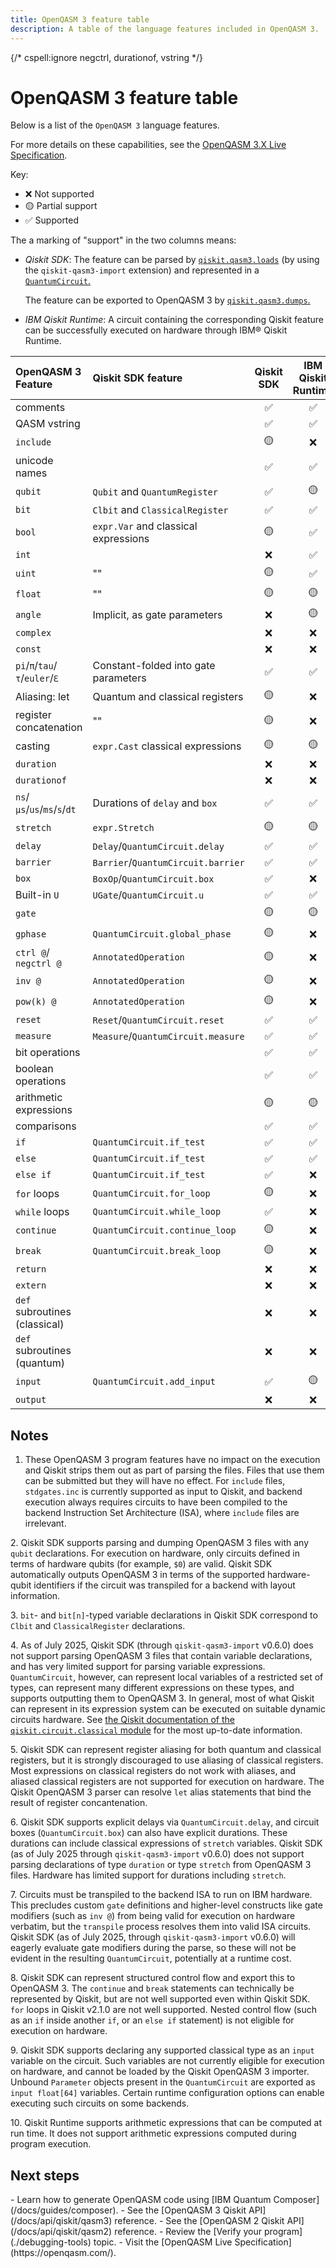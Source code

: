 ```yaml
---
title: OpenQASM 3 feature table
description: A table of the language features included in OpenQASM 3.
---
```


{/* cspell:ignore negctrl, durationof, vstring */}

# OpenQASM 3 feature table

Below is a list of the `OpenQASM 3` language features.

For more details on these capabilities, see the [OpenQASM 3.X Live Specification](https://openqasm.com/).

Key:

*   ❌ Not supported
*   🟡 Partial support
*   ✅ Supported

The a marking of "support" in the two columns means:

* *Qiskit SDK*: The feature can be parsed by [`qiskit.qasm3.loads`](/docs/api/qiskit/qasm3) (by using the `qiskit-qasm3-import` extension) and represented in a [`QuantumCircuit`.](/docs/api/qiskit/qiskit.circuit.QuantumCircuit)

  The feature can be exported to OpenQASM 3 by [`qiskit.qasm3.dumps`.](/docs/api/qiskit/qasm3#dumps)
* *IBM Qiskit Runtime*: A circuit containing the corresponding Qiskit feature can be successfully executed on hardware through IBM&reg; Qiskit Runtime.

| OpenQASM 3 Feature            | Qiskit SDK feature                   | Qiskit SDK | IBM Qiskit Runtime | Notes |
|:------------------------------|:-------------------------------------|:----------:|:------------------:|:----- |
| comments                      |                                      | ✅         | ✅                 | [1](#1)     |
| QASM vstring           |                                      | ✅         | ✅                 | [1](#1)     |
| `include`                     |                                      | 🟡         | ❌                 | [1](#1), [7](#7)  |
| unicode names                 |                                      | ✅         | ✅                 |       |
| `qubit`                       | `Qubit` and `QuantumRegister`        | ✅         | 🟡                 | [2](#2)     |
| `bit`                         | `Clbit` and `ClassicalRegister`      | ✅         | ✅                 | [3](#3)     |
| `bool`                        | `expr.Var` and classical expressions | 🟡         | ✅                 | [4](#4)     |
| `int`                         |                                      | ❌         | ✅                 | [4](#4)     |
| `uint`                        | ""                                   | 🟡         | ✅                 | [4](#4)     |
| `float`                       | ""                                   | 🟡         | 🟡                 | [4](#4)     |
| `angle`                       | Implicit, as gate parameters         | ❌         | 🟡                 | [4](#4)     |
| `complex`                     |                                      | ❌         | ❌                 | [4](#4)     |
| `const`                       |                                      | ❌         | ❌                 | [4](#4)     |
| `pi`/`π`/`tau`/`τ`/`euler`/`ℇ`| Constant-folded into gate parameters | ✅         | ✅                 |       |
| Aliasing: let                 | Quantum and classical registers      | 🟡         | ❌                 | [5](#5)     |
| register concatenation        | ""                                   | 🟡         | ❌                 | [5](#5)     |
| casting                       | `expr.Cast` classical expressions    | 🟡         | 🟡                 | [4](#4)     |
| `duration`                    |                                      | ❌         | ❌                 |       |
| `durationof`                  |                                      | ❌         | ❌                 |       |
| `ns`/`µs`/`us`/`ms`/`s`/`dt`  | Durations of `delay` and `box`       | ✅         | ✅                 | [6](#6)     |
| `stretch`                     | `expr.Stretch`                       | 🟡         | 🟡                 | [4](#4), [6](#6)  |
| `delay`                       | `Delay`/`QuantumCircuit.delay`       | ✅         | ✅                 | [6](#6)     |
| `barrier`                     | `Barrier`/`QuantumCircuit.barrier`   | ✅         | ✅                 |       |
| `box`                         | `BoxOp`/`QuantumCircuit.box`         | ✅         | ❌                 | [6](#6)     |
| Built-in `U`                  | `UGate`/`QuantumCircuit.u`           | ✅         | ✅                 |       |
| `gate`                        |                                      | 🟡         | 🟡                 | [7](#7)     |
| `gphase`                      | `QuantumCircuit.global_phase`        | 🟡         | ❌                 | [7](#7)     |
| `ctrl @`/ `negctrl @`         | `AnnotatedOperation`                 | 🟡         | ❌                 | [7](#7)     |
| `inv @`                       | `AnnotatedOperation`                 | 🟡         | ❌                 | [7](#7)     |
| `pow(k) @`                    | `AnnotatedOperation`                 | 🟡         | ❌                 | [7](#7)     |
| `reset`                       | `Reset`/`QuantumCircuit.reset`       | ✅         | ✅                 |       |
| `measure`                     | `Measure`/`QuantumCircuit.measure`   | ✅         | ✅                 |       |
| bit operations                |                                      | ✅         | ✅                 | [4](#4)     |
| boolean operations            |                                      | ✅         | ✅                 | [4](#4)     |
| arithmetic expressions        |                                      | 🟡         | 🟡                 | [4](#4), [10](#10) |
| comparisons                   |                                      | ✅         | ✅                 | [4](#4)     |
| `if`                          | `QuantumCircuit.if_test`             | ✅         | ✅                 | [8](#8)     |
| `else`                        | `QuantumCircuit.if_test`             | ✅         | ✅                 | [8](#8)     |
| `else if`                     | `QuantumCircuit.if_test`             | ✅         | ❌                 | [8](#8)     |
| `for` loops                   | `QuantumCircuit.for_loop`            | 🟡         | ❌                 | [8](#8)     |
| `while` loops                 | `QuantumCircuit.while_loop`          | ✅         | ❌                 | [8](#8)     |
| `continue`                    | `QuantumCircuit.continue_loop`       | 🟡         | ❌                 | [8](#8)     |
| `break`                       | `QuantumCircuit.break_loop`          | 🟡         | ❌                 | [8](#8)     |
| `return`                      |                                      | ❌         | ❌                 |       |
| `extern`                      |                                      | ❌         | ❌                 |       |
| `def` subroutines (classical) |                                      | ❌         | ❌                 |       |
| `def` subroutines (quantum)   |                                      | ❌         | ❌                 |       |
| `input`                       | `QuantumCircuit.add_input`           | ✅         | 🟡                 | [4](#4), [9](#9)  |
| `output`                      |                                      | ❌         | ❌                 |       |


## Notes

<span id="1"></span>
1.  These OpenQASM 3 program features have no impact on the execution and Qiskit strips them
    out as part of parsing the files.  Files that use them can be submitted but they will have
    no effect. For `include` files, `stdgates.inc` is currently supported as input to Qiskit,
    and backend execution always requires circuits to have been compiled to the backend Instruction Set Architecture (ISA), where
    `include` files are irrelevant.

<span id="2"></span>
2. Qiskit SDK supports parsing and dumping OpenQASM 3 files with any ``qubit`` declarations.  For
   execution on hardware, only circuits defined in terms of hardware qubits (for example, `$0`) are valid.
   Qiskit SDK automatically outputs OpenQASM 3 in terms of the supported hardware-qubit
   identifiers if the circuit was transpiled for a backend with layout information.

<span id="3"></span>
3. `bit`- and `bit[n]`-typed variable declarations in Qiskit SDK correspond to `Clbit` and
   `ClassicalRegister` declarations.

<span id="4"></span>
4. As of July 2025, Qiskit SDK (through `qiskit-qasm3-import` v0.6.0) does not support parsing
   OpenQASM 3 files that contain variable declarations, and has very limited support for parsing
   variable expressions.  `QuantumCircuit`, however, can represent local variables of a
   restricted set of types, can represent many different expressions on these types, and supports
   outputting them to OpenQASM 3.  In general, most of what Qiskit can represent in its
   expression system can be executed on suitable dynamic circuits hardware.  See [the Qiskit
   documentation of the `qiskit.circuit.classical` module](/docs/api/qiskit/circuit_classical)
   for the most up-to-date information.

<span id="5"></span>
5. Qiskit SDK can represent register aliasing for both quantum and classical registers, but it is
   strongly discouraged to use aliasing of classical registers.  Most expressions on classical
   registers do not work with aliases, and aliased classical registers are not supported for
   execution on hardware.  The Qiskit OpenQASM 3 parser can resolve `let` alias statements that bind
   the result of register concantenation.

<span id="6"></span>
6. Qiskit SDK supports explicit delays via `QuantumCircuit.delay`, and circuit boxes
   (`QuantumCircuit.box`) can also have explicit durations.  These durations can include classical
   expressions of `stretch` variables.  Qiskit SDK (as of July 2025 through `qiskit-qasm3-import`
   v0.6.0) does not support parsing declarations of type `duration` or type `stretch` from
   OpenQASM 3 files.  Hardware has limited support for durations including `stretch`.

<span id="7"></span>
7. Circuits must be transpiled to the backend ISA to run on IBM hardware.  This precludes
   custom `gate` definitions and higher-level constructs like gate modifiers (such as `inv @`) from
   being valid for execution on hardware verbatim, but the `transpile` process resolves them
   into valid ISA circuits.  Qiskit SDK (as of July 2025, through `qiskit-qasm3-import`
   v0.6.0) will eagerly evaluate gate modifiers during the parse, so these will not be
   evident in the resulting `QuantumCircuit`, potentially at a runtime cost.

<span id="8"></span>
8. Qiskit SDK can represent structured control flow and export this to OpenQASM 3.  The `continue`
   and `break` statements can technically be represented by Qiskit, but are not well supported even
   within Qiskit SDK.  `for` loops in Qiskit v2.1.0
   are not well supported.  Nested control
   flow (such as an `if` inside another `if`, or an `else if` statement) is not eligible for execution
   on hardware.

<span id="9"></span>
9. Qiskit SDK supports declaring any supported classical type as an `input` variable on the circuit.
   Such variables are not currently eligible for execution on hardware, and cannot be loaded by
   the Qiskit OpenQASM 3 importer.  Unbound `Parameter` objects present in the `QuantumCircuit` are exported as `input float[64]` variables.  Certain runtime configuration options can enable executing such circuits on some backends.

<span id="10"></span>
10. Qiskit Runtime supports arithmetic expressions that can be computed at run
    time. It does not support arithmetic expressions computed during program execution.

## Next steps

<Admonition type="tip" title="Recommendations">
    - Learn how to generate OpenQASM code using [IBM Quantum Composer](/docs/guides/composer).
    - See the [OpenQASM 3 Qiskit API](/docs/api/qiskit/qasm3) reference.
    - See the [OpenQASM 2 Qiskit API](/docs/api/qiskit/qasm2) reference.
    - Review the [Verify your program](./debugging-tools) topic.
    - Visit the [OpenQASM Live Specification](https://openqasm.com/).
</Admonition>